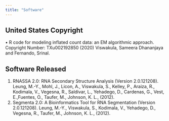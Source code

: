```yaml
---
title: "Software"
---
```


## United States Copyright
• R code for modeling inflated count data: an EM algorithmic approach.
Copyright Number: TXu002192850 (2020) Viswakula, Sameera Dhananjaya
and Fernando, Srinal.

## Software Released
1. RNASSA 2.0: RNA Secondary Structure Analysis (Version 2.0.121208).
Leung, M.-Y., Mohl, J., Licon, A., Viswakula, S., Kelley, P., Araiza, R.,
Kodimala, V., Vegesna, R., Saldivar, L., Yehadego, D., Cardenas, G., Vest, E.,Fuentes, O., Taufer, M., Johnson, K. L., (2012).
2. Segmenta 2.0: A Bioinformatics Tool for RNA Segmentation (Version
2.0.121208). Leung, M.-Y., Viswakula, S., Kodimala, V., Yehadego, D., Vegesna, R., Taufer, M., Johnson, K. L., (2012).

